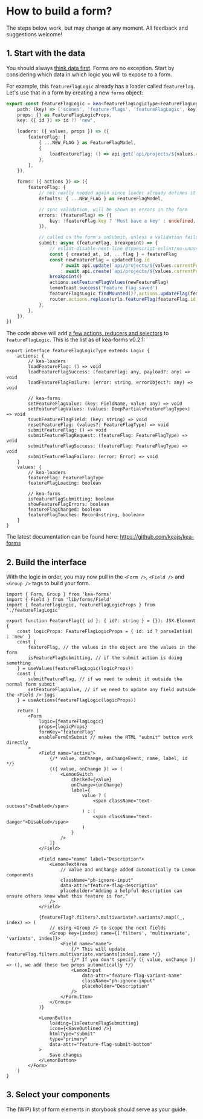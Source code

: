 
<Meta title=" How to build a form?" />

# How to build a form?

The steps below work, but may change at any moment. All feedback and suggestions welcome!

## 1. Start with the data

You should always [think data first](https://keajs.org/blog/data-first-frontend-revolution/). Forms are no exception.
Start by considering which data in which logic you will to expose to a form.

For example, this `featureFlagLogic` already has a loader called `featureFlag`. Let's use that in a form by
creating a new `forms` object:

```ts
export const featureFlagLogic = kea<featureFlagLogicType<FeatureFlagLogicProps>>({
    path: (key) => ['scenes', 'feature-flags', 'featureFlagLogic', key],
    props: {} as FeatureFlagLogicProps,
    key: ({ id }) => id ?? 'new',

    loaders: ({ values, props }) => ({
        featureFlag: [
            { ...NEW_FLAG } as FeatureFlagModel,
            {
                loadFeatureFlag: () => api.get(`api/projects/${values.currentProjectId}/feature_flags/${props.id}`),
            },
        ],
    }),

    forms: ({ actions }) => ({
        featureFlag: {
            // not really needed again since loader already defines it
            defaults: { ...NEW_FLAG } as FeatureFlagModel,

            // sync validation, will be shown as errors in the form
            errors: (featureFlag) => ({
                key: !featureFlag.key ? 'Must have a key' : undefined,
            }),

            // called on the form's onSubmit, unless a validation fails
            submit: async (featureFlag, breakpoint) => {
                // eslint-disable-next-line @typescript-eslint/no-unused-vars
                const { created_at, id, ...flag } = featureFlag
                const newFeatureFlag = updatedFlag.id
                    ? await api.update(`api/projects/${values.currentProjectId}/feature_flags/${updatedFlag.id}`, flag)
                    : await api.create(`api/projects/${values.currentProjectId}/feature_flags`, flag)
                breakpoint()
                actions.setFeatureFlagValues(newFeatureFlag)
                lemonToast.success('Feature flag saved')
                featureFlagsLogic.findMounted()?.actions.updateFlag(featureFlag)
                router.actions.replace(urls.featureFlag(featureFlag.id))
            },
        },
    }),
})
```

The code above will add [a few actions, reducers and selectors](https://github.com/keajs/kea-forms/blob/main/src/plugin.ts#L24-L139)
to `featureFlagLogic`. This is the list as of kea-forms v0.2.1:

```tsx
export interface featureFlagLogicType extends Logic {
    actions: {
        // kea-loaders
        loadFeatureFlag: () => void
        loadFeatureFlagSuccess: (featureFlag: any, payload?: any) => void
        loadFeatureFlagFailure: (error: string, errorObject?: any) => void

        // kea-forms
        setFeatureFlagValue: (key: FieldName, value: any) => void
        setFeatureFlagValues: (values: DeepPartial<FeatureFlagType>) => void
        touchFeatureFlagField: (key: string) => void
        resetFeatureFlag: (values?: FeatureFlagType) => void
        submitFeatureFlag: () => void
        submitFeatureFlagRequest: (featureFlag: FeatureFlagType) => void
        submitFeatureFlagSuccess: (featureFlag: FeatureFlagType) => void
        submitFeatureFlagFailure: (error: Error) => void
    }
    values: {
        // kea-loaders
        featureFlag: FeatureFlagType
        featureFlagLoading: boolean

        // kea-forms
        isFeatureFlagSubmitting: boolean
        showFeatureFlagErrors: boolean
        featureFlagChanged: boolean
        featureFlagTouches: Record<string, boolean>
    }
}
```

The latest documentation can be found here: https://github.com/keajs/kea-forms

## 2. Build the interface

With the logic in order, you may now pull in the `<Form />`, `<Field />` and `<Group />` tags to build your form.

```tsx
import { Form, Group } from 'kea-forms'
import { Field } from 'lib/forms/Field'
import { featureFlagLogic, FeatureFlagLogicProps } from './featureFlagLogic'

export function FeatureFlag({ id }: { id?: string } = {}): JSX.Element {
    const logicProps: FeatureFlagLogicProps = { id: id ? parseInt(id) : 'new' }
    const {
        featureFlag, // the values in the object are the values in the form
        isFeatureFlagSubmitting, // if the submit action is doing something
    } = useValues(featureFlagLogic(logicProps))
    const {
        submitFeatureFlag, // if we need to submit it outside the normal form submit
        setFeatureFlagValue, // if we need to update any field outside the <Field /> tags
    } = useActions(featureFlagLogic(logicProps))

    return (
        <Form
            logic={featureFlagLogic}
            props={logicProps}
            formKey="featureFlag"
            enableFormOnSubmit // makes the HTML "submit" button work directly
        >
            <Field name="active">
                {/* value, onChange, onChangeEvent, name, label, id */}
                {({ value, onChange }) => (
                    <LemonSwitch
                        checked={value}
                        onChange={onChange}
                        label={
                            value ? (
                                <span className="text-success">Enabled</span>
                            ) : (
                                <span className="text-danger">Disabled</span>
                            )
                        }
                    />
                )}
            </Field>

            <Field name="name" label="Description">
                <LemonTextArea
                    // value and onChange added automatically to Lemon components
                    className="ph-ignore-input"
                    data-attr="feature-flag-description"
                    placeholder="Adding a helpful description can ensure others know what this feature is for."
                />
            </Field>

            {featureFlag?.filters?.multivariate?.variants?.map((_, index) => (
                // using <Group /> to scope the next fields
                <Group key={index} name={['filters', 'multivariate', 'variants', index]}>
                    <Field name="name">
                        {/* This will update featureFlag.filters.multivariate.variants[index].name */}
                        {/* If you don't specify ({ value, onChange }) => (), we add these two props automatically */}
                        <LemonInput
                            data-attr="feature-flag-variant-name"
                            className="ph-ignore-input"
                            placeholder="Description"
                        />
                    </Form.Item>
                </Group>
            )}

            <LemonButton
                loading={isFeatureFlagSubmitting}
                icon={<SaveOutlined />}
                htmlType="submit"
                type="primary"
                data-attr="feature-flag-submit-bottom"
            >
                Save changes
            </LemonButton>
        </Form>
    )
}
```

## 3. Select your components

The (WIP) list of form elements in storybook should serve as your guide.
